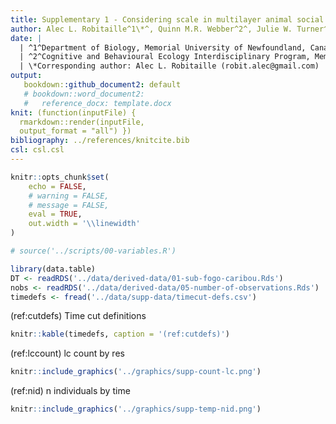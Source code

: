 ```yaml
---
title: Supplementary 1 - Considering scale in multilayer animal social networks
author: Alec L. Robitaille^1\*^, Quinn M.R. Webber^2^, Julie W. Turner^1^, Eric Vander Wal^1,2^
date: |
  | ^1^Department of Biology, Memorial University of Newfoundland, Canada
  | ^2^Cognitive and Behavioural Ecology Interdisciplinary Program, Memorial University of Newfoundland 
  | \*Corresponding author: Alec L. Robitaille (robit.alec@gmail.com)
output:
   bookdown::github_document2: default
   # bookdown::word_document2:
   #   reference_docx: template.docx
knit: (function(inputFile) {
  rmarkdown::render(inputFile,
  output_format = "all") })
bibliography: ../references/knitcite.bib
csl: csl.csl
---
```


\newpage

```r
knitr::opts_chunk$set(
    echo = FALSE,
    # warning = FALSE,
    # message = FALSE,
    eval = TRUE,
    out.width = '\\linewidth'
)

# source('../scripts/00-variables.R')

library(data.table)
DT <- readRDS('../data/derived-data/01-sub-fogo-caribou.Rds')
nobs <- readRDS('../data/derived-data/05-number-of-observations.Rds')
timedefs <- fread('../data/supp-data/timecut-defs.csv')
```


(ref:cutdefs) Time cut definitions

```r
knitr::kable(timedefs, caption = '(ref:cutdefs)')
```


(ref:lccount) lc count by res

```r
knitr::include_graphics('../graphics/supp-count-lc.png')
```


(ref:nid) n individuals by time

```r
knitr::include_graphics('../graphics/supp-temp-nid.png')
```
